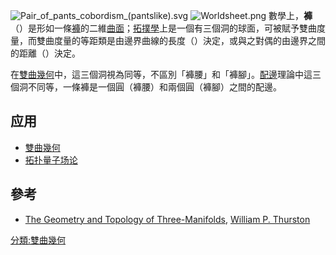 [[File:Pair_of_pants_cobordism_(pantslike).svg|thumb]]
[[File:Worldsheet.png|thumb]]
數學上，'''褲'''（{{lang-en|pair of pants}}）是形如一條[[褲|褲]]的二維[[曲面|曲面]]；[[拓撲學|拓撲學]]上是一個有三個洞的球面，可被賦予雙曲度量，而雙曲度量的等距類是由邊界曲線的長度（{{lang|en|cuff lengths}}）決定，或與之對偶的由邊界之間的距離（{{lang|en|seam lengths}}）決定。

在[[雙曲幾何|雙曲幾何]]中，這三個洞視為同等，不區別「褲腰」和「褲腳」。[[配邊|配邊]]理論中這三個洞不同等，一條褲是一個圓（褲腰）和兩個圓（褲腳）之間的配邊。

== 应用 ==
* [[雙曲幾何|雙曲幾何]]
* [[拓扑量子场论|拓扑量子场论]]

== 參考 ==
* [https://web.archive.org/web/20140701154324/http://library.msri.org/books/gt3m/PDF/ The Geometry and Topology of Three-Manifolds], [[William_Thurston|William P. Thurston]]

[[分類:雙曲幾何|分類:雙曲幾何]]